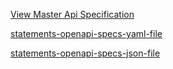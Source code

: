 
[View Master Api Specification](/api-current/openapi-specs/api)


[statements-openapi-specs-yaml-file](/openapi/statements.yaml)

[statements-openapi-specs-json-file](/openapi/statements.json)

<SwaggerUI url="../../openapi/statements.json" />
